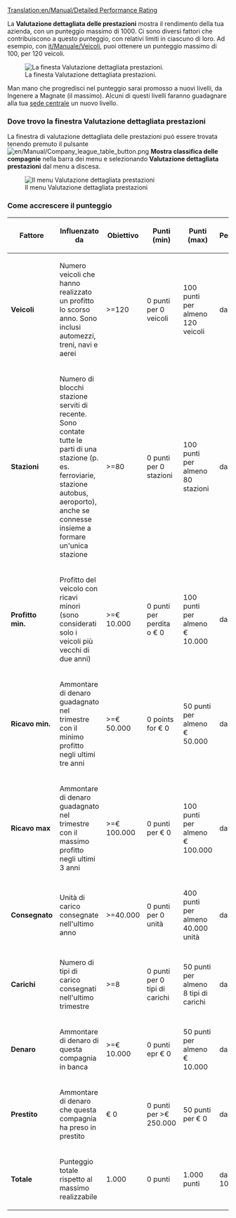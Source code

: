 [[Translation:en/Manual/Detailed Performance Rating]]


La  '''Valutazione dettagliata delle prestazioni''' mostra il rendimento della tua azienda, con un punteggio massimo di 1000. Ci sono diversi fattori che contribuiscono a questo punteggio, con relativi limiti in ciascuno di loro. Ad esempio, con [[it/Manuale/Veicoli]], puoi ottenere un punteggio massimo di 100, per 120 veicoli.

[[File:it/Manual/Performancerating.png|center|frame|La finesta Valutazione dettagliata prestazioni.]]

Man mano che progredisci nel punteggio sarai promosso a nuovi livelli, da Ingenere a Magnate (il massimo). Alcuni di questi livelli faranno guadagnare alla tua [[it/Archive/Manuale/Sede centrale|sede centrale]] un nuovo livello.

=== Dove trovo la finestra Valutazione dettagliata prestazioni ===
La finestra di valutazione dettagliata delle prestazioni può essere trovata tenendo premuto il pulsante [[File:en/Manual/Company league table button.png]] '''Mostra classifica delle compagnie''' nella barra dei menu e selezionando '''Valutazione dettagliata prestazioni''' dal menu a discesa.


[[File:it/Manual/Menu detailed performance rating.png|center|frame|Il menu Valutazione dettagliata prestazioni]]

=== Come accrescere il punteggio ===

{|{{en/Wikitable}} 
|- style="background:#efefef; "
!Fattore !! Influenzato da !! Obiettivo !! Punti (min) !! Punti (max) !! Percentuale 
|-
|'''Veicoli'''||style="width: 300px;"|Numero veicoli che hanno realizzato un profitto lo scorso anno. Sono inclusi automezzi, treni, navi e aerei ||>=120||0 punti per 0 veicoli||100 punti per almeno 120 veicoli||da 0 a 10%
|-
|'''Stazioni'''||Numero di blocchi stazione serviti di recente. Sono contate tutte le parti di una stazione (p. es. ferroviarie, stazione autobus, aeroporto), anche se connesse insieme a formare un'unica stazione||>=80||0 punti per 0 stazioni||100 punti per almeno 80 stazioni||da 0 a 10%
|-
|'''Profitto min.'''||Profitto del veicolo con ricavi minori (sono considerati solo i veicoli più vecchi di due anni)||>=€ 10.000||0 punti per perdita o € 0||100 punti per almeno € 10.000||da 0 a 10%
|-
|'''Ricavo min.'''||Ammontare di denaro guadagnato nel trimestre con il minimo profitto negli ultimi tre anni||>=€ 50.000||0 points for € 0||50 punti per almeno € 50.000||da 0 a 5%
|-
|'''Ricavo max'''||Ammontare di denaro guadagnato nel trimestre con il massimo profitto negli ultimi 3 anni||>=€ 100.000||0 punti per € 0||100 punti per almeno € 100.000||da 0 a 10%
|-
|'''Consegnato'''||Unità di carico consegnate nell'ultimo anno||>=40.000||0 punti per 0 unità||400 punti per almeno 40.000 unità||da 0 a 40%
|-
|'''Carichi'''||Numero di tipi di carico consegnati nell'ultimo trimestre||>=8||0 punti per 0 tipi di carichi||50 punti per almeno 8 tipi di carichi ||da 0 a 5% 
|-
|'''Denaro'''||Ammontare di denaro di questa compagnia in banca||>=€ 10.000||0 punti epr € 0||50 punti per almeno € 10.000||da 0 a 5%
|-
|'''Prestito'''||Ammontare di denaro che questa compagnia ha preso in prestito||€ 0||0 punti per >€ 250.000||50 punti per € 0||da 0 a 5%%
|- style="background:#efefef"
|'''Totale''' || Punteggio totale rispetto al massimo realizzabile ||1.000|| 0 punti || 1.000 punti || da 0 a 100%
|}